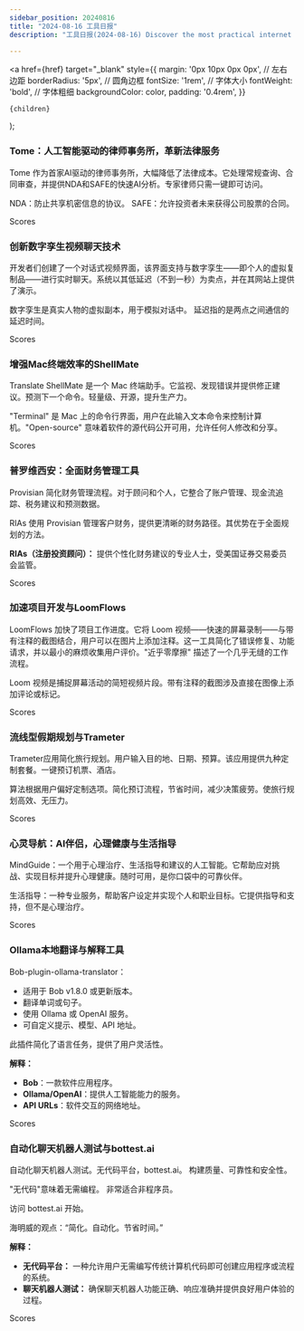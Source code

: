 ```yaml
---
sidebar_position: 20240816
title: "2024-08-16 工具日报"
description: "工具日报(2024-08-16) Discover the most practical internet software, AI tools, and products of 2024 through the Tools Daily!"

---
```



  <a
    href={href}
    target="_blank"
    style={{
      margin: '0px 10px 0px 0px', // 左右边距
      borderRadius: '5px', // 圆角边框
      fontSize: '1rem', // 字体大小
      fontWeight: 'bold', // 字体粗细
      backgroundColor: color,
      padding: '0.4rem',
    }}
  >
    {children}
  </a>
);

### Tome：人工智能驱动的律师事务所，革新法律服务

Tome 作为首家AI驱动的律师事务所，大幅降低了法律成本。它处理常规查询、合同审查，并提供NDA和SAFE的快速AI分析。专家律师只需一键即可访问。

NDA：防止共享机密信息的协议。
SAFE：允许投资者未来获得公司股票的合同。

<Link href="/news/2024/08/16/Tome-The-AIPowered-Law-Firm-Revolutionizing-Legal-Services" color="#B0C4DE">Scores</Link>

### 创新数字孪生视频聊天技术

开发者们创建了一个对话式视频界面，该界面支持与数字孪生——即个人的虚拟复制品——进行实时聊天。系统以其低延迟（不到一秒）为卖点，并在其网站上提供了演示。

数字孪生是真实人物的虚拟副本，用于模拟对话中。
延迟指的是两点之间通信的延迟时间。

<Link href="/news/2024/08/16/Innovative-Digital-Twin-Video-Chat-Technology" color="#B0C4DE">Scores</Link>

### 增强Mac终端效率的ShellMate

Translate ShellMate 是一个 Mac 终端助手。它监视、发现错误并提供修正建议。预测下一个命令。轻量级、开源，提升生产力。

"Terminal" 是 Mac 上的命令行界面，用户在此输入文本命令来控制计算机。"Open-source" 意味着软件的源代码公开可用，允许任何人修改和分享。

<Link href="/news/2024/08/16/ShellMate-Enhancing-Mac-Terminal-Efficiency" color="#B0C4DE">Scores</Link>

### 普罗维西安：全面财务管理工具

Provisian 简化财务管理流程。对于顾问和个人，它整合了账户管理、现金流追踪、税务建议和预测数据。

RIAs 使用 Provisian 管理客户财务，提供更清晰的财务路径。其优势在于全面规划的方法。

**RIAs（注册投资顾问）：** 提供个性化财务建议的专业人士，受美国证券交易委员会监管。

<Link href="/news/2024/08/16/Provisian-Comprehensive-Financial-Management-Tool" color="#B0C4DE">Scores</Link>

### 加速项目开发与LoomFlows

LoomFlows 加快了项目工作进度。它将 Loom 视频——快速的屏幕录制——与带有注释的截图结合，用户可以在图片上添加注释。这一工具简化了错误修复、功能请求，并以最小的麻烦收集用户评价。"近乎零摩擦" 描述了一个几乎无缝的工作流程。

Loom 视频是捕捉屏幕活动的简短视频片段。带有注释的截图涉及直接在图像上添加评论或标记。

<Link href="/news/2024/08/16/Accelerating-Project-Development-with-LoomFlows" color="#B0C4DE">Scores</Link>

### 流线型假期规划与Trameter

Trameter应用简化旅行规划。用户输入目的地、日期、预算。该应用提供九种定制套餐。一键预订机票、酒店。

算法根据用户偏好定制选项。简化预订流程，节省时间，减少决策疲劳。使旅行规划高效、无压力。

<Link href="/news/2024/08/16/Streamlined-Vacation-Planning-with-Trameter" color="#B0C4DE">Scores</Link>

### 心灵导航：AI伴侣，心理健康与生活指导

MindGuide：一个用于心理治疗、生活指导和建议的人工智能。它帮助应对挑战、实现目标并提升心理健康。随时可用，是你口袋中的可靠伙伴。

生活指导：一种专业服务，帮助客户设定并实现个人和职业目标。它提供指导和支持，但不是心理治疗。

<Link href="/news/2024/08/16/MindGuide-AI-Companion-for-Mental-Health-and-Life-Coaching" color="#B0C4DE">Scores</Link>

### Ollama本地翻译与解释工具

Bob-plugin-ollama-translator：
- 适用于 Bob v1.8.0 或更新版本。
- 翻译单词或句子。
- 使用 Ollama 或 OpenAI 服务。
- 可自定义提示、模型、API 地址。

此插件简化了语言任务，提供了用户灵活性。

**解释：**
- **Bob**：一款软件应用程序。
- **Ollama/OpenAI**：提供人工智能能力的服务。
- **API URLs**：软件交互的网络地址。

<Link href="/news/2024/08/16/Ollama-Local-Translation-and-Interpretation-Tool" color="#B0C4DE">Scores</Link>

### 自动化聊天机器人测试与bottest.ai

自动化聊天机器人测试。无代码平台，bottest.ai。
构建质量、可靠性和安全性。

"无代码"意味着无需编程。
非常适合非程序员。

访问 bottest.ai 开始。

海明威的观点：“简化。自动化。节省时间。”

**解释：**
- **无代码平台：** 一种允许用户无需编写传统计算机代码即可创建应用程序或流程的系统。
- **聊天机器人测试：** 确保聊天机器人功能正确、响应准确并提供良好用户体验的过程。

<Link href="/news/2024/08/16/Automating-Chatbot-Testing-with-bottestai" color="#B0C4DE">Scores</Link>


